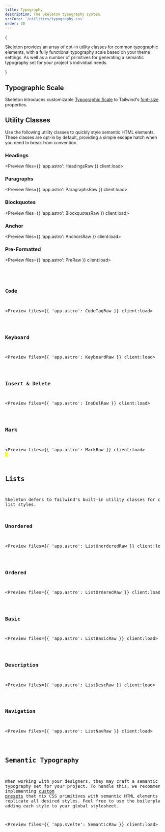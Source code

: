 ```yaml
---
title: Typography
description: The Skeleton typography system.
srcCore: '/utilities/typography.css'
order: 30
---
```







{

<p class="text-xl">
	Skeleton provides an array of opt-in utility classes for common typographic elements, with a fully functional typography scale based on
	your theme settings. As well as a number of primitives for generating a semantic typography set for your project's individual needs.
</p>

}

## Typographic Scale

Skeleton introduces customizable [Typographic Scale](https://designcode.io/typographic-scales) to Tailwind's [font-size](https://tailwindcss.com/docs/font-size) properties.

<Preview client:load>
	<Typescale client:visible />
</Preview>

## Utility Classes

Use the following utility classes to quickly style semantic HTML elements. These classes are opt-in by default, providing a simple escape hatch when you need to break from convention.

### Headings

<Preview files={{ 'app.astro': HeadingsRaw }} client:load>
	<Headings client:load />
</Preview>

### Paragraphs

<Preview files={{ 'app.astro': ParagraphsRaw }} client:load>
	<Paragraphs client:load />
</Preview>

### Blockquotes

<Preview files={{ 'app.astro': BlockquotesRaw }} client:load>
	<Blockquotes client:load />
</Preview>

### Anchor

<Preview files={{ 'app.astro': AnchorsRaw }} client:load>
	<Anchors client:load />
</Preview>

### Pre-Formatted

<Preview files={{ 'app.astro': PreRaw }} client:load>
	<Pre client:load />
</Preview>

### Code

<Preview files={{ 'app.astro': CodeTagRaw }} client:load>
	<CodeTag client:load />
</Preview>

### Keyboard

<Preview files={{ 'app.astro': KeyboardRaw }} client:load>
	<Keyboard client:load />
</Preview>

### Insert & Delete

<Preview files={{ 'app.astro': InsDelRaw }} client:load>
	<InsDel client:load />
</Preview>

### Mark

<Preview files={{ 'app.astro': MarkRaw }} client:load>
	<Mark client:load />
</Preview>
## Lists

Skeleton defers to Tailwind's built-in utility classes for common list styles.

### Unordered

<Preview files={{ 'app.astro': ListUnorderedRaw }} client:load>
	<ListUnordered client:load />
</Preview>

### Ordered

<Preview files={{ 'app.astro': ListOrderedRaw }} client:load>
	<ListOrdered client:load />
</Preview>

### Basic

<Preview files={{ 'app.astro': ListBasicRaw }} client:load>
	<ListBasic client:load />
</Preview>

### Description

<Preview files={{ 'app.astro': ListDescRaw }} client:load>
	<ListDesc client:load />
</Preview>

### Navigation

<Preview files={{ 'app.astro': ListNavRaw }} client:load>
	<ListNav client:load />
</Preview>

## Semantic Typography

When working with your designers, they may craft a semantic typography set for your project. To handle this, we recommend implementing [custom presets](/docs/design/presets#custom-presets) that mix CSS primitives with semantic HTML elements to replicate all desired styles. Feel free to use the boilerplate below, adding each style to your global stylesheet.

<Preview files={{ 'app.svelte': SemanticRaw }} client:load>
	<Semantic client:visible />
</Preview>
